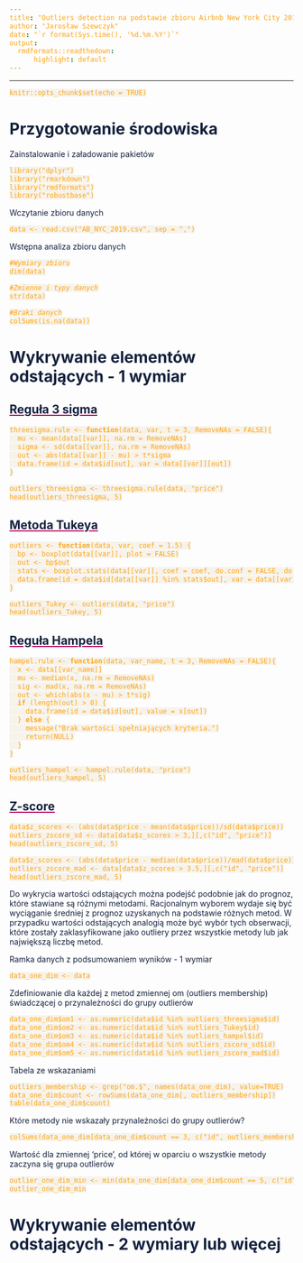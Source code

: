 ```yaml
---
title: "Outliers detection na podstawie zbioru Airbnb New York City 2019"
author: "Jarosław Szewczyk"
date: "`r format(Sys.time(), '%d.%m.%Y')`"
output:
  rmdformats::readthedown:
      highlight: default
---
```

<style>

#sidebar
{
  position: fixed;
  top: 0;
  overflow: hidden;
  display: flex;
  flex-direction: column;
  height: 100%;
  background: #14213d; /* Background of left center sidebar */
  z-index: 200;
  font-size: 16px;
}

#sidebar a
{
  color: #ffffff; /* Czcionka spisu treści */
  font-weight: normal;
}

#sidebar h2
{
  color: #14213d;
  background: #fca311; /* Background of left top sidebar */
  text-decoration: underline;
  cursor: pointer;
}

#sidebar h2 a
{
  color: #14213d;
}

#sidebar a:hover
{
  color: #ffffff;
  background-color: #bf0063;
  cursor: pointer;
}

td {
  color: #f7f3eb;
}

code.sourceCode.r
{
  background: #f7f3eb;
  color: #fca311;
}

h1
{
  color: #14213d;
  text-decoration: none;
}

h2, h3, h4, h5, h6, legend
{
  color: #14213d;
  text-decoration: underline;
  text-decoration-color: #bf0063;
}

#postamble
{
  background: #fca311; /* Background of about me section */
  border-top: solid 10px #bf0063; /* Top line about me section*/
  font-family: "Lato","proxima-nova","Helvetica Neue",Arial,sans-serif;
  font-size: 90%;
  z-index: 400;
  padding: 12px;
}

#postamble .status
{
  color: #14213d;
  background: red; /* Background of about me section */
  border-top: solid 10px #211103;
  font-family: "Lato","proxima-nova","Helvetica Neue",Arial,sans-serif;
  font-size: 90%;
  z-index: 400;
  padding: 12px;
}

#postamble .author
{
  color: #14213d;
  font-weight: bold;
}

#postamble .date
{
  color: #14213d;
}

p
{
  color: #14213d;
}

#content
{
  background: #e5e5e5;
}

#content pre
{
  border: 3px solid #bf0063;
  color: #fca311;
}

#content div.sourceCode
{
  background: #e5e5e5;
}

pre
{
  background-color: #14213d;
  color: #14213d;
}

pre code
{
  color: #fca311;
}

#toc ul.nav li.active ul li.active a
{
  background-color: #fca311;
  color: #14213d !important;
  font-weight: normal !important;
}

#toc ul.nav li.active ul li a
{
  background-color: #14213d;
  color: #ffffff;
  font-weight: normal;
  border-right: solid 1px #14213d !important;
}

#toc ul.nav li.active a
{
  color: #ffffff !important;
  background-color: #fca311
  border-right: solid 0px black !important;
}

#toc ul.nav > li.active > a
{
  color: #14213d;
  background-color: #fca311;
}

#main table:not(.dataTable) td, #main table:not(.dataTable) th
{
  background: #00bf83;
  border: #00bf83; /* Przerwy */
}

/* Code highlight */

code span.fu
{
  color: #fca311;
}

code span.sc
{
  color: #fca311;
}

code span.dv
{
  color: #fca311;
}

code span.in
{
  color: #fca311;
}

code span.cn
{
  color: #fca311;
 
}

code span.st
{
  color: #fca311;
}

code span.ot
{
  color: #fca311;
}

code span.cf
{
  color: #fca311;
}

code span.co
{
  color: #fca311;
}

code span.fl
{
  color: #fca311;
}

code span.at
{
  color: #fca311;
}

</style>
---

```r
knitr::opts_chunk$set(echo = TRUE)
```

# Przygotowanie środowiska

Zainstalowanie i załadowanie pakietów
```r
library("dplyr")
library("rmarkdown")
library("rmdformats")
library("robustbase")
```

Wczytanie zbioru danych
```r
data <- read.csv("AB_NYC_2019.csv", sep = ",")
```

Wstępna analiza zbioru danych
```r
#Wymiary zbioru
dim(data)

#Zmienne i typy danych
str(data)

#Braki danych
colSums(is.na(data))
```

# Wykrywanie elementów odstających - 1 wymiar

## Reguła 3 sigma
```r
threesigma.rule <- function(data, var, t = 3, RemoveNAs = FALSE){
  mu <- mean(data[[var]], na.rm = RemoveNAs)
  sigma <- sd(data[[var]], na.rm = RemoveNAs)
  out <- abs(data[[var]] - mu) > t*sigma
  data.frame(id = data$id[out], var = data[[var]][out])
}

outliers_threesigma <- threesigma.rule(data, "price")
head(outliers_threesigma, 5)
```

## Metoda Tukeya
```r
outliers <- function(data, var, coef = 1.5) {
  bp <- boxplot(data[[var]], plot = FALSE)
  out <- bp$out
  stats <- boxplot.stats(data[[var]], coef = coef, do.conf = FALSE, do.out = TRUE)
  data.frame(id = data$id[data[[var]] %in% stats$out], var = data[[var]][data[[var]] %in% stats$out])
}

outliers_Tukey <- outliers(data, "price")
head(outliers_Tukey, 5)
```

## Reguła Hampela
```r
hampel.rule <- function(data, var_name, t = 3, RemoveNAs = FALSE){
  x <- data[[var_name]]
  mu <- median(x, na.rm = RemoveNAs)
  sig <- mad(x, na.rm = RemoveNAs)
  out <- which(abs(x - mu) > t*sig)
  if (length(out) > 0) {
    data.frame(id = data$id[out], value = x[out])
  } else {
    message("Brak wartości spełniających kryteria.")
    return(NULL)
  }
}

outliers_hampel <- hampel.rule(data, "price")
head(outliers_hampel, 5)
```

## Z-score
```r
data$z_scores <- (abs(data$price - mean(data$price))/sd(data$price))
outliers_zscore_sd <- data[data$z_scores > 3,][,c("id", "price")]
head(outliers_zscore_sd, 5)

data$z_scores <- (abs(data$price - median(data$price))/mad(data$price))
outliers_zscore_mad <- data[data$z_scores > 3.5,][,c("id", "price")]
head(outliers_zscore_mad, 5)
```

Do wykrycia wartości odstających można podejść podobnie jak do prognoz, które stawiane są różnymi metodami. Racjonalnym wyborem wydaje się być wyciąganie średniej z prognoz uzyskanych na podstawie różnych metod. W przypadku wartości odstających analogią może być wybór tych obserwacji, które zostały zaklasyfikowane jako outliery przez wszystkie metody lub jak największą liczbę metod.

Ramka danych z podsumowaniem wyników - 1 wymiar
```r
data_one_dim <- data
```

Zdefiniowanie dla każdej z metod zmiennej om (outliers membership) świadczącej o przynależności do grupy outlierów
```r
data_one_dim$om1 <- as.numeric(data$id %in% outliers_threesigma$id)
data_one_dim$om2 <- as.numeric(data$id %in% outliers_Tukey$id)
data_one_dim$om3 <- as.numeric(data$id %in% outliers_hampel$id)
data_one_dim$om4 <- as.numeric(data$id %in% outliers_zscore_sd$id)
data_one_dim$om5 <- as.numeric(data$id %in% outliers_zscore_mad$id)
```

Tabela ze wskazaniami
```r
outliers_membership <- grep("om.$", names(data_one_dim), value=TRUE)
data_one_dim$count <- rowSums(data_one_dim[, outliers_membership])
table(data_one_dim$count)
```

Które metody nie wskazały przynależności do grupy outlierów?
```r
colSums(data_one_dim[data_one_dim$count == 3, c("id", outliers_membership)])
```

Wartość dla zmiennej 'price', od której w oparciu o wszystkie metody zaczyna się grupa outlierów
```r
outlier_one_dim_min <- min(data_one_dim[data_one_dim$count == 5, c("id", "price")])
outlier_one_dim_min
```

# Wykrywanie elementów odstających - 2 wymiary lub więcej

```r

```